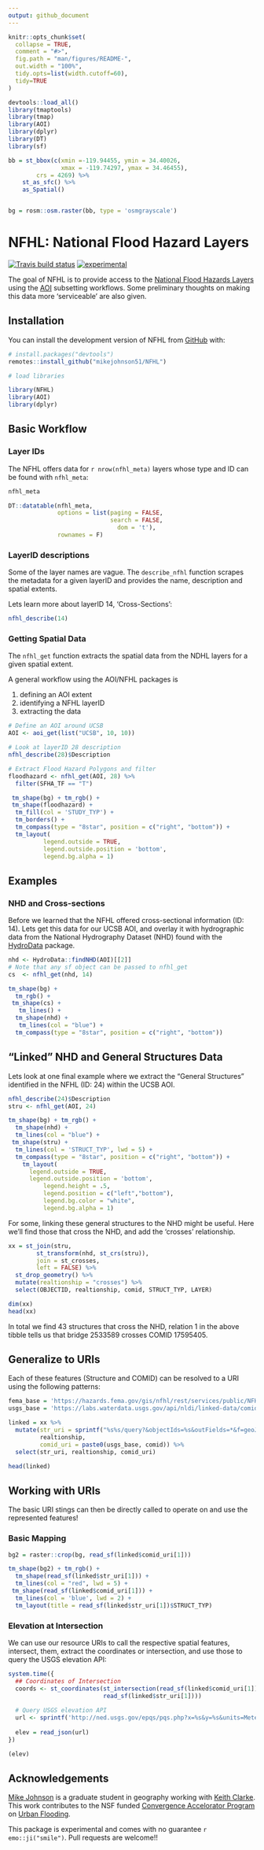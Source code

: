 ```yaml
---
output: github_document
---
```


<!-- README.md is generated from README.Rmd. Please edit that file -->

```r
knitr::opts_chunk$set(
  collapse = TRUE,
  comment = "#>",
  fig.path = "man/figures/README-",
  out.width = "100%",
  tidy.opts=list(width.cutoff=60),
  tidy=TRUE
)

devtools::load_all()
library(tmaptools)
library(tmap)
library(AOI)
library(dplyr)
library(DT)
library(sf)

bb = st_bbox(c(xmin =-119.94455, ymin = 34.40026, 
               xmax = -119.74297, ymax = 34.46455), 
        crs = 4269) %>% 
    st_as_sfc() %>% 
    as_Spatial()


bg = rosm::osm.raster(bb, type = 'osmgrayscale')

```

# NFHL: National Flood Hazard Layers

<!-- badges: start -->

[![Travis build status](https://travis-ci.org/mikejohnson51/NFHL.svg?branch=master)](https://travis-ci.org/mikejohnson51/NFHL) [![experimental](http://badges.github.io/stability-badges/dist/experimental.svg)](http://github.com/badges/stability-badges)

<!-- badges: end -->

The goal of NFHL is to provide access to the [National Flood Hazards Layers](https://www.fema.gov/national-flood-hazard-layer-nfhl) using the [AOI](https://github.com/mikejohnson51/AOI) subsetting workflows. Some preliminary thoughts on making this data more 'serviceable' are also given.

## Installation

You can install the development version of NFHL from  [GitHub](https://github.com/) with:

``` r
# install.packages("devtools")
remotes::install_github("mikejohnson51/NFHL")

# load libraries

library(NFHL)
library(AOI)
library(dplyr)
```

## Basic Workflow

### Layer IDs
The NFHL offers data for `r nrow(nfhl_meta)` layers whose type and ID can be found with `nfhl_meta`:

```r
nfhl_meta
```

```r
DT::datatable(nfhl_meta, 
              options = list(paging = FALSE,
                             search = FALSE,
                               dom = 't'),
              rownames = F)
```

### LayerID descriptions

Some of the layer names are vague. The `describe_nfhl` function scrapes the metadata for a given layerID and provides the name, description and spatial extents. 

Lets learn more about layerID 14, 'Cross-Sections':

```r
nfhl_describe(14)
```

### Getting Spatial Data

The `nfhl_get` function extracts the spatial data from the NDHL layers for a given spatial extent. 

A general workflow using the AOI/NFHL packages is 

  1. defining an AOI extent  
  2. identifying a NFHL layerID  
  3. extracting the data  

```r
# Define an AOI around UCSB
AOI <- aoi_get(list("UCSB", 10, 10))

# Look at layerID 28 description
nfhl_describe(28)$Description

# Extract Flood Hazard Polygons and filter
floodhazard <- nfhl_get(AOI, 28) %>% 
  filter(SFHA_TF == "T")
```

```r
 tm_shape(bg) + tm_rgb() +
 tm_shape(floodhazard) +
  tm_fill(col = 'STUDY_TYP') +
  tm_borders() +
  tm_compass(type = "8star", position = c("right", "bottom")) +
  tm_layout(
          legend.outside = TRUE,
          legend.outside.position = 'bottom',
          legend.bg.alpha = 1)
```

## Examples

### NHD and Cross-sections

Before we learned that the NFHL offered cross-sectional information (ID: 14). Lets get this data for our UCSB AOI, and overlay it with hydrographic data from the National Hydrography Dataset (NHD) found with the [HydroData](https://github.com/mikejohnson51/HydroData) package.

```r
nhd <- HydroData::findNHD(AOI)[[2]]
# Note that any sf object can be passed to nfhl_get
cs  <- nfhl_get(nhd, 14)
```

```r
tm_shape(bg) + 
  tm_rgb() +
 tm_shape(cs) +
   tm_lines() +
  tm_shape(nhd) +
   tm_lines(col = "blue") +
  tm_compass(type = "8star", position = c("right", "bottom")) 
```

## "Linked" NHD and General Structures Data

Lets look at one final example where we extract the "General Structures" identified in the NFHL (ID: 24) within the UCSB AOI.

```r
nfhl_describe(24)$Description
stru <- nfhl_get(AOI, 24)
```


```r
tm_shape(bg) + tm_rgb() +
  tm_shape(nhd) +
  tm_lines(col = "blue") +
 tm_shape(stru) +
  tm_lines(col = 'STRUCT_TYP', lwd = 5) +
  tm_compass(type = "8star", position = c("right", "bottom")) +
    tm_layout(
      legend.outside = TRUE,
      legend.outside.position = 'bottom',
          legend.height = .5,
          legend.position = c("left","bottom"),
          legend.bg.color = "white",
          legend.bg.alpha = 1)
```

For some, linking these general structures to the NHD might be useful. Here we'll find those that cross the NHD, and add the 'crosses' relationship.

```r
xx = st_join(stru, 
        st_transform(nhd, st_crs(stru)),
        join = st_crosses,
        left = FALSE) %>% 
  st_drop_geometry() %>% 
  mutate(realtionship = "crosses") %>% 
  select(OBJECTID, realtionship, comid, STRUCT_TYP, LAYER)

dim(xx)
head(xx)
```

In total we find 43 structures that cross the NHD, relation 1 in the above tibble tells us that bridge 2533589 crosses COMID 17595405.

## Generalize to URIs

Each of these features (Structure and COMID) can be resolved to a URI using the following patterns:

```r
fema_base = 'https://hazards.fema.gov/gis/nfhl/rest/services/public/NFHL/MapServer/'
usgs_base = 'https://labs.waterdata.usgs.gov/api/nldi/linked-data/comid/'

linked = xx %>% 
  mutate(str_uri = sprintf("%s%s/query?&objectIds=%s&outFields=*&f=geoJSON", fema_base, LAYER,OBJECTID),
         realtionship,
         comid_uri = paste0(usgs_base, comid)) %>% 
  select(str_uri, realtionship, comid_uri)

head(linked)
```

## Working with URIs

The basic URI stings can then be directly called to operate on and use the represented features!

### Basic Mapping

```r
bg2 = raster::crop(bg, read_sf(linked$comid_uri[1]))
```

```r
tm_shape(bg2) + tm_rgb() +
  tm_shape(read_sf(linked$str_uri[1])) +
  tm_lines(col = "red", lwd = 5) +
 tm_shape(read_sf(linked$comid_uri[1])) +
  tm_lines(col = 'blue', lwd = 2) +
  tm_layout(title = read_sf(linked$str_uri[1])$STRUCT_TYP)
```

### Elevation at Intersection

We can use our resource URIs to call the respective spatial features, intersect, them, extract the coordinates or intersection, and use those to query the USGS elevation API:

```r
system.time({
  ## Coordinates of Intersection
  coords <- st_coordinates(st_intersection(read_sf(linked$comid_uri[1]), 
                           read_sf(linked$str_uri[1])))
  
  # Query USGS elevation API
  url <- sprintf('http://ned.usgs.gov/epqs/pqs.php?x=%s&y=%s&units=Meters&output=json', coords[1], coords[2]) 
          
  elev = read_json(url) 
})
```

```r
(elev)
```

## Acknowledgements

[Mike Johnson](http://mikejohnson51.github.io) is a graduate student in geography working with [Keith Clarke](http://www.geog.ucsb.edu/~kclarke/). This work contributes to the NSF funded [Convergence Accelorator Program](https://nsf.gov/awardsearch/showAward?AWD_ID=1937099&HistoricalAwards=false) on [Urban Flooding](https://ufokn.github.io/UFOKN/).

This package is experimental and comes with no guarantee `r emo::ji("smile")`. Pull requests are welcome!!
